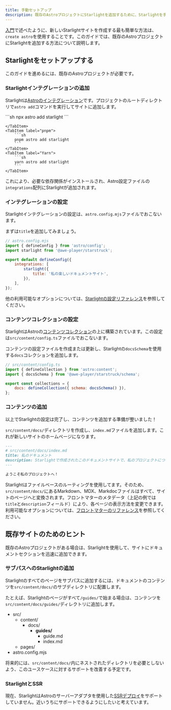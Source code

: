 ```yaml
---
title: 手動セットアップ
description: 既存のAstroプロジェクトにStarlightを追加するために、Starlightを手動で設定する方法を学びます。
---
```



[入門](/ja/getting-started/#新しいプロジェクトを作成する)で述べたように、新しいStarlightサイトを作成する最も簡単な方法は、`create astro`を使用することです。このガイドでは、既存のAstroプロジェクトにStarlightを追加する方法について説明します。

## Starlightをセットアップする

このガイドを進めるには、既存のAstroプロジェクトが必要です。

### Starlightインテグレーションの追加

Starlightは[Astroのインテグレーション](https://docs.astro.build/ja/guides/integrations-guide/)です。プロジェクトのルートディレクトリで`astro add`コマンドを実行してサイトに追加します。

<Tabs>
    <TabItem label="npm">
        ```sh
        npx astro add starlight
        ```

    </TabItem>
    <TabItem label="pnpm">
        ```sh
        pnpm astro add starlight
        ```
    </TabItem>
    <TabItem label="Yarn">
        ```sh
        yarn astro add starlight
        ```
    </TabItem>

</Tabs>

これにより、必要な依存関係がインストールされ、Astro設定ファイルの`integrations`配列にStarlightが追加されます。

### インテグレーションの設定

Starlightインテグレーションの設定は、`astro.config.mjs`ファイルでおこないます。

まずは`title`を追加してみましょう。

```js {7-9}
// astro.config.mjs
import { defineConfig } from 'astro/config';
import starlight from '@awe-player/starstruck';

export default defineConfig({
	integrations: [
		starlight({
			title: '私の楽しいドキュメントサイト',
		}),
	],
});
```

他の利用可能なオプションについては、[Starlightの設定リファレンス](/ja/reference/configuration/)を参照してください。

### コンテンツコレクションの設定

StarlightはAstroの[コンテンツコレクション](https://docs.astro.build/ja/guides/content-collections/)の上に構築されています。この設定は`src/content/config.ts`ファイルでおこないます。

コンテンツの設定ファイルを作成または更新し、Starlightの`docsSchema`を使用する`docs`コレクションを追加します。

```js ins={3,6}
// src/content/config.ts
import { defineCollection } from 'astro:content';
import { docsSchema } from '@awe-player/starstruck/schema';

export const collections = {
	docs: defineCollection({ schema: docsSchema() }),
};
```

### コンテンツの追加

以上でStarlightの設定は完了し、コンテンツを追加する準備が整いました！

`src/content/docs/`ディレクトリを作成し、`index.md`ファイルを追加します。これが新しいサイトのホームページになります。

```md
---
# src/content/docs/index.md
title: 私のドキュメント
description: Starlightで作成されたこのドキュメントサイトで、私のプロジェクトについてもっと学びましょう。
---

ようこそ私のプロジェクトへ！
```

Starlightはファイルベースのルーティングを使用してます。そのため、`src/content/docs/`にあるMarkdown、MDX、Markdocファイルはすべて、サイトのページへと変換されます。フロントマターのメタデータ（上記の例では`title`と`description`フィールド）により、各ページの表示方法を変更できます。利用可能なオプションについては、[フロントマターのリファレンス](/ja/reference/frontmatter/)を参照してください。

## 既存サイトのためのヒント

既存のAstroプロジェクトがある場合は、Starlightを使用して、サイトにドキュメントセクションを迅速に追加できます。

### サブパスへのStarlightの追加

Starlightのすべてのページをサブパスに追加するには、ドキュメントのコンテンツを`src/content/docs/`のサブディレクトリに配置します。

たとえば、Starlightのページがすべて`/guides/`で始まる場合は、コンテンツを`src/content/docs/guides/`ディレクトリに追加します。


<FileTree>

- src/
  - content/
    - docs/
      - **guides/**
        - guide.md
        - index.md
  - pages/
- astro.config.mjs

</FileTree>

将来的には、`src/content/docs/`内にネストされたディレクトリを必要としないよう、このユースケースに対するサポートを改善する予定です。

### StarlightとSSR

現在、StarlightはAstroのサーバーアダプタを使用した[SSRデプロイ](https://docs.astro.build/ja/guides/server-side-rendering/)をサポートしていません。近いうちにサポートできるようにしたいと考えています。
